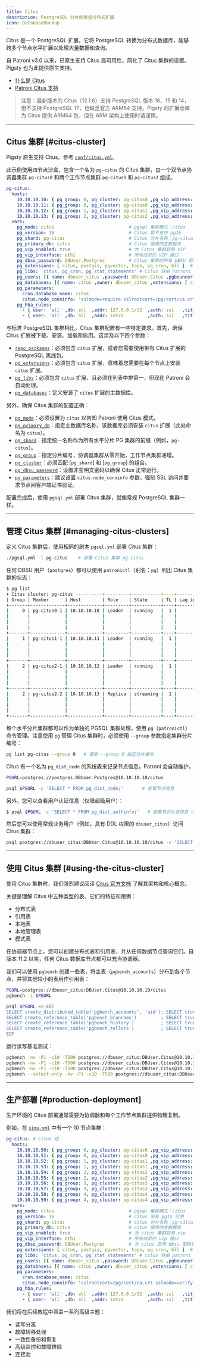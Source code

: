 ```yaml
---
title: Citus
description: PostgreSQL 分片的原生分布式扩展
icon: DatabaseBackup
---
```



Citus 是一个 PostgreSQL 扩展，它将 PostgreSQL 转换为分布式数据库，能够跨多个节点水平扩展以处理大量数据和查询。

自 Patroni v3.0 以来，已原生支持 Citus 高可用性，简化了 Citus 集群的设置。Pigsty 也为此提供原生支持。

- [什么是 Citus](https://docs.citusdata.com/en/stable/get_started/what_is_citus.html)
- [Patroni Citus 支持](https://patroni.readthedocs.io/en/latest/citus.html)

> 注意：最新版本的 Citus（12.1.6）支持 PostgreSQL 版本 16、15 和 14，但不支持 PostgreSQL 17，也缺乏官方 ARM64 支持。Pigsty 的扩展仓库为 Citus 提供 ARM64 包，但在 ARM 架构上使用时请谨慎。

------

## Citus 集群 [#citus-cluster]

Pigsty 原生支持 Citus。参考 [`conf/citus.yml`](https://github.com/pgsty/pigsty/blob/main/conf/citus.yml)。

此示例使用四节点沙盒，包含一个名为 `pg-citus` 的 Citus 集群，由一个双节点协调器集群 `pg-citus0` 和两个工作节点集群 `pg-citus1` 和 `pg-citus2` 组成。

```yaml
pg-citus:
  hosts:
    10.10.10.10: { pg_group: 0, pg_cluster: pg-citus0 ,pg_vip_address: 10.10.10.2/24 ,pg_seq: 1, pg_role: primary }
    10.10.10.11: { pg_group: 0, pg_cluster: pg-citus0 ,pg_vip_address: 10.10.10.2/24 ,pg_seq: 2, pg_role: replica }
    10.10.10.12: { pg_group: 1, pg_cluster: pg-citus1 ,pg_vip_address: 10.10.10.3/24 ,pg_seq: 1, pg_role: primary }
    10.10.10.13: { pg_group: 2, pg_cluster: pg-citus2 ,pg_vip_address: 10.10.10.4/24 ,pg_seq: 1, pg_role: primary }
  vars:
    pg_mode: citus                            # pgsql 集群模式：citus
    pg_version: 16                            # Citus 暂不支持 pg16
    pg_shard: pg-citus                        # Citus 分片名称：pg-citus
    pg_primary_db: citus                      # Citus 使用的主数据库
    pg_vip_enabled: true                      # 为 Citus 集群启用 VIP
    pg_vip_interface: eth1                    # 所有成员的 VIP 接口
    pg_dbsu_password: DBUser.Postgres         # Citus 集群的所有 DBSU 密码
    pg_extensions: [ citus, postgis, pgvector, topn, pg_cron, hll ]  # 安装这些扩展
    pg_libs: 'citus, pg_cron, pg_stat_statements' # Citus 将由 Patroni 自动添加
    pg_users: [{ name: dbuser_citus ,password: DBUser.Citus ,pgbouncer: true ,roles: [ dbrole_admin ]    }]
    pg_databases: [{ name: citus ,owner: dbuser_citus ,extensions: [ citus, vector, topn, pg_cron, hll ] }]
    pg_parameters:
      cron.database_name: citus
      citus.node_conninfo: 'sslmode=require sslrootcert=/pg/cert/ca.crt sslmode=verify-full'
    pg_hba_rules:
      - { user: 'all' ,db: all  ,addr: 127.0.0.1/32  ,auth: ssl   ,title: 'all user ssl access from localhost' }
      - { user: 'all' ,db: all  ,addr: intra         ,auth: ssl   ,title: 'all user ssl access from intranet'  }
```

与标准 PostgreSQL 集群相比，Citus 集群配置有一些特定要求。首先，确保 Citus 扩展被下载、安装、加载和启用。这涉及以下四个参数：

- [`repo_packages`](/zh/infra/param/#repo_packages)：必须包含 `citus` 扩展，或者您需要使用带有 Citus 扩展的 PostgreSQL 离线包。
- [`pg_extensions`](/zh/pgsql/param/#pg_extensions)：必须包含 `citus` 扩展，意味着您需要在每个节点上安装 `citus` 扩展。
- [`pg_libs`](/zh/pgsql/param/#pg_libs)：必须包含 `citus` 扩展，且必须在列表中排第一，但现在 Patroni 会自动处理。
- [`pg_databases`](/zh/pgsql/param/#pg_databases)：定义安装了 `citus` 扩展的主数据库。

另外，确保 Citus 集群的配置正确：

- [`pg_mode`](/zh/pgsql/param/#pg_mode)：必须设置为 `citus` 以告知 Patroni 使用 Citus 模式。
- [`pg_primary_db`](/zh/pgsql/param/#pg_primary_db)：指定主数据库名称，该数据库必须安装 `citus` 扩展（此处命名为 `citus`）。
- [`pg_shard`](/zh/pgsql/param/#pg_shard)：指定统一名称作为所有水平分片 PG 集群的前缀（例如，`pg-citus`）。
- [`pg_group`](/zh/pgsql/param/#pg_group)：指定分片编号，协调器集群从零开始，工作节点集群递增。
- [`pg_cluster`](/zh/pgsql/param/#pg_cluster)：必须匹配 [`pg_shard`] 和 [`pg_group`] 的组合。
- [`pg_dbsu_password`](/zh/pgsql/param/#pg_dbsu_password)：设置非空明文密码以确保 Citus 正常运行。
- [`pg_parameters`](/zh/pgsql/param/#pg_parameters)：建议设置 `citus.node_conninfo` 参数，强制 SSL 访问并要求节点间客户端证书验证。

配置完成后，使用 `pgsql.yml` 部署 Citus 集群，就像常规 PostgreSQL 集群一样。

------

## 管理 Citus 集群 [#managing-citus-clusters]

定义 Citus 集群后，使用相同的剧本 `pgsql.yml` 部署 Citus 集群：

```bash
./pgsql.yml -l pg-citus    # 部署 Citus 集群 pg-citus
```

任何 DBSU 用户（`postgres`）都可以使用 `patronictl`（别名：`pg`）列出 Citus 集群的状态：

```bash
$ pg list
+ Citus cluster: pg-citus ----------+---------+-----------+----+-----------+--------------------+
| Group | Member      | Host        | Role    | State     | TL | Lag in MB | Tags               |
+-------+-------------+-------------+---------+-----------+----+-----------+--------------------+
|     0 | pg-citus0-1 | 10.10.10.10 | Leader  | running   |  1 |           | clonefrom: true    |
|       |             |             |         |           |    |           | conf: tiny.yml     |
|       |             |             |         |           |    |           | spec: 20C.40G.125G |
|       |             |             |         |           |    |           | version: '16'      |
+-------+-------------+-------------+---------+-----------+----+-----------+--------------------+
|     1 | pg-citus1-1 | 10.10.10.11 | Leader  | running   |  1 |           | clonefrom: true    |
|       |             |             |         |           |    |           | conf: tiny.yml     |
|       |             |             |         |           |    |           | spec: 10C.20G.125G |
|       |             |             |         |           |    |           | version: '16'      |
+-------+-------------+-------------+---------+-----------+----+-----------+--------------------+
|     2 | pg-citus2-1 | 10.10.10.12 | Leader  | running   |  1 |           | clonefrom: true    |
|       |             |             |         |           |    |           | conf: tiny.yml     |
|       |             |             |         |           |    |           | spec: 10C.20G.125G |
|       |             |             |         |           |    |           | version: '16'      |
+-------+-------------+-------------+---------+-----------+----+-----------+--------------------+
|     2 | pg-citus2-2 | 10.10.10.13 | Replica | streaming |  1 |         0 | clonefrom: true    |
|       |             |             |         |           |    |           | conf: tiny.yml     |
|       |             |             |         |           |    |           | spec: 10C.20G.125G |
|       |             |             |         |           |    |           | version: '16'      |
+-------+-------------+-------------+---------+-----------+----+-----------+--------------------+
```

每个水平分片集群都可以作为单独的 PGSQL 集群处理，使用 `pg`（`patronictl`）命令管理。注意使用 `pg` 管理 Citus 集群时，必须使用 `--group` 参数指定集群分片编号：

```bash
pg list pg-citus --group 0   # 使用 --group 0 指定分片编号
```

Citus 有一个名为 `pg_dist_node` 的系统表来记录节点信息，Patroni 会自动维护。

```bash
PGURL=postgres://postgres:DBUser.Postgres@10.10.10.10/citus

psql $PGURL -c 'SELECT * FROM pg_dist_node;'       # 查看节点信息
```

另外，您可以查看用户认证信息（仅限超级用户）：

```bash
$ psql $PGURL -c 'SELECT * FROM pg_dist_authinfo;'   # 查看节点认证信息（仅超级用户）
```

然后您可以使用常规业务用户（例如，具有 DDL 权限的 `dbuser_citus`）访问 Citus 集群：

```bash
psql postgres://dbuser_citus:DBUser.Citus@10.10.10.10/citus -c 'SELECT * FROM pg_dist_node;'
```

------

## 使用 Citus 集群 [#using-the-citus-cluster]

使用 Citus 集群时，我们强烈建议阅读 [Citus 官方文档](https://docs.citusdata.com/en/stable/get_started/concepts.html) 了解其架构和核心概念。

关键是理解 Citus 中五种类型的表、它们的特征和用例：

- 分布式表
- 引用表
- 本地表
- 本地管理表
- 模式表

在协调器节点上，您可以创建分布式表和引用表，并从任何数据节点查询它们。自版本 11.2 以来，任何 Citus 数据库节点都可以充当协调器。

我们可以使用 `pgbench` 创建一些表，将主表（`pgbench_accounts`）分布到各个节点，并将其他较小的表用作引用表：

```bash
PGURL=postgres://dbuser_citus:DBUser.Citus@10.10.10.10/citus
pgbench -i $PGURL

psql $PGURL <<-EOF
SELECT create_distributed_table('pgbench_accounts', 'aid'); SELECT truncate_local_data_after_distributing_table('public.pgbench_accounts');
SELECT create_reference_table('pgbench_branches')         ; SELECT truncate_local_data_after_distributing_table('public.pgbench_branches');
SELECT create_reference_table('pgbench_history')          ; SELECT truncate_local_data_after_distributing_table('public.pgbench_history');
SELECT create_reference_table('pgbench_tellers')          ; SELECT truncate_local_data_after_distributing_table('public.pgbench_tellers');
EOF
```

运行读写基准测试：

```bash
pgbench -nv -P1 -c10 -T500 postgres://dbuser_citus:DBUser.Citus@10.10.10.10/citus      # 直连协调器 5432 端口
pgbench -nv -P1 -c10 -T500 postgres://dbuser_citus:DBUser.Citus@10.10.10.10:6432/citus # 通过连接池，减少客户端连接数压力，可以有效提高整体吞吐。
pgbench -nv -P1 -c10 -T500 postgres://dbuser_citus:DBUser.Citus@10.10.10.13/citus      # 任意 primary 节点都可以作为 coordinator
pgbench --select-only -nv -P1 -c10 -T500 postgres://dbuser_citus:DBUser.Citus@10.10.10.11/citus # 可以发起只读查询
```

------

## 生产部署 [#production-deployment]

生产环境的 Citus 部署通常需要为协调器和每个工作节点集群提供物理复制。

例如，在 [`simu.yml`](https://github.com/pgsty/pigsty/blob/main/conf/simu.yml) 中有一个 10 节点集群：

```yaml
pg-citus: # citus 组
  hosts:
    10.10.10.50: { pg_group: 0, pg_cluster: pg-citus0 ,pg_vip_address: 10.10.10.60/24 ,pg_seq: 0, pg_role: primary }
    10.10.10.51: { pg_group: 0, pg_cluster: pg-citus0 ,pg_vip_address: 10.10.10.60/24 ,pg_seq: 1, pg_role: replica }
    10.10.10.52: { pg_group: 1, pg_cluster: pg-citus1 ,pg_vip_address: 10.10.10.61/24 ,pg_seq: 0, pg_role: primary }
    10.10.10.53: { pg_group: 1, pg_cluster: pg-citus1 ,pg_vip_address: 10.10.10.61/24 ,pg_seq: 1, pg_role: replica }
    10.10.10.54: { pg_group: 2, pg_cluster: pg-citus2 ,pg_vip_address: 10.10.10.62/24 ,pg_seq: 0, pg_role: primary }
    10.10.10.55: { pg_group: 2, pg_cluster: pg-citus2 ,pg_vip_address: 10.10.10.62/24 ,pg_seq: 1, pg_role: replica }
    10.10.10.56: { pg_group: 3, pg_cluster: pg-citus3 ,pg_vip_address: 10.10.10.63/24 ,pg_seq: 0, pg_role: primary }
    10.10.10.57: { pg_group: 3, pg_cluster: pg-citus3 ,pg_vip_address: 10.10.10.63/24 ,pg_seq: 1, pg_role: replica }
    10.10.10.58: { pg_group: 4, pg_cluster: pg-citus4 ,pg_vip_address: 10.10.10.64/24 ,pg_seq: 0, pg_role: primary }
    10.10.10.59: { pg_group: 4, pg_cluster: pg-citus4 ,pg_vip_address: 10.10.10.64/24 ,pg_seq: 1, pg_role: replica }
  vars:
    pg_mode: citus                            # pgsql 集群模式：citus
    pg_version: 16                            # citus 没有 pg16 可用
    pg_shard: pg-citus                        # citus 分片名称：pg-citus
    pg_primary_db: citus                      # citus 使用的主数据库
    pg_vip_enabled: true                      # 为 citus 集群启用 vip
    pg_vip_interface: eth1                    # 所有成员的 vip 接口
    pg_dbsu_password: DBUser.Postgres         # 为 citus 启用 dbsu 密码访问
    pg_extensions: [ citus, postgis, pgvector, topn, pg_cron, hll ]  # 安装这些扩展
    pg_libs: 'citus, pg_cron, pg_stat_statements' # citus 将由 patroni 自动添加
    pg_users: [{ name: dbuser_citus ,password: DBUser.Citus ,pgbouncer: true ,roles: [ dbrole_admin ]    }]
    pg_databases: [{ name: citus ,owner: dbuser_citus ,extensions: [ citus, vector, topn, pg_cron, hll ] }]
    pg_parameters:
      cron.database_name: citus
      citus.node_conninfo: 'sslrootcert=/pg/cert/ca.crt sslmode=verify-full'
    pg_hba_rules:
      - { user: 'all' ,db: all  ,addr: 127.0.0.1/32  ,auth: ssl   ,title: 'all user ssl access from localhost' }
      - { user: 'all' ,db: all  ,addr: intra         ,auth: ssl   ,title: 'all user ssl access from intranet'  }
```

我们将在后续教程中涵盖一系列高级主题：

- 读写分离
- 故障转移处理
- 一致性备份和恢复
- 高级监控和故障排除
- 连接池